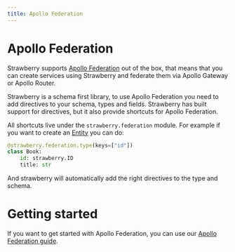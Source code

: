 ```yaml
---
title: Apollo Federation
---
```


# Apollo Federation

Strawberry supports
[Apollo Federation](https://www.apollographql.com/docs/federation/) out of the
box, that means that you can create services using Strawberry and federate them
via Apollo Gateway or Apollo Router.

Strawberry is a schema first library, to use Apollo Federation you need to add
directives to your schema, types and fields. Strawberry has built support for
directives, but it also provide shortcuts for Apollo Federation.

All shortcuts live under the `strawberry.federation` module. For example if you
want to create an
[Entity](https://www.apollographql.com/docs/federation/entities) you can do:

```python
@strawberry.federation.type(keys=["id"])
class Book:
    id: strawberry.ID
    title: str
```

And strawberry will automatically add the right directives to the type and
schema.

# Getting started

If you want to get started with Apollo Federation, you can use our
[Apollo Federation guide](/docs/guides/federation).